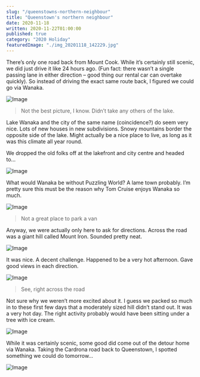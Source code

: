 ```yaml
---
slug: "/queenstowns-northern-neighbour"
title: "Queenstown's northern neighbour"
date: 2020-11-18
written: 2020-11-22T01:00:00
published: true
category: "2020 Holiday"
featuredImage: "./img_20201118_142229.jpg"
---
```


There’s only one road back from Mount Cook. While it’s certainly still scenic, we did just drive it like 24 hours ago. (Fun fact: there wasn’t a single passing lane in either direction – good thing our rental car can overtake quickly). So instead of driving the exact same route back, I figured we could go via Wanaka.

![Image](img_20201118_140702.jpg)

> Not the best picture, I know. Didn’t take any others of the lake.

Lake Wanaka and the city of the same name (coincidence?) do seem very nice. Lots of new houses in new subdivisions. Snowy mountains border the opposite side of the lake. Might actually be a nice place to live, as long as it was this climate all year round.

We dropped the old folks off at the lakefront and city centre and headed to…

![Image](img_20201118_142229.jpg)

What would Wanaka be without Puzzling World? A lame town probably. I’m pretty sure this must be the reason why Tom Cruise enjoys Wanaka so much.

![Image](img_20201118_142311.jpg)

> Not a great place to park a van

Anyway, we were actually only here to ask for directions. Across the road was a giant hill called Mount Iron. Sounded pretty neat.

![Image](img_20201118_145803.jpg)

It was nice. A decent challenge. Happened to be a very hot afternoon. Gave good views in each direction.

![Image](img_20201118_151404.jpg)

> See, right across the road

Not sure why we weren’t more excited about it. I guess we packed so much in to these first few days that a moderately sized hill didn’t stand out. It was a very hot day. The right activity probably would have been sitting under a tree with ice cream.

![Image](img_20201118_153410.jpg)

While it was certainly scenic, some good did come out of the detour home via Wanaka. Taking the Cardrona road back to Queenstown, I spotted something we could do tomorrow…

![Image](img_20201118_164350.jpg)